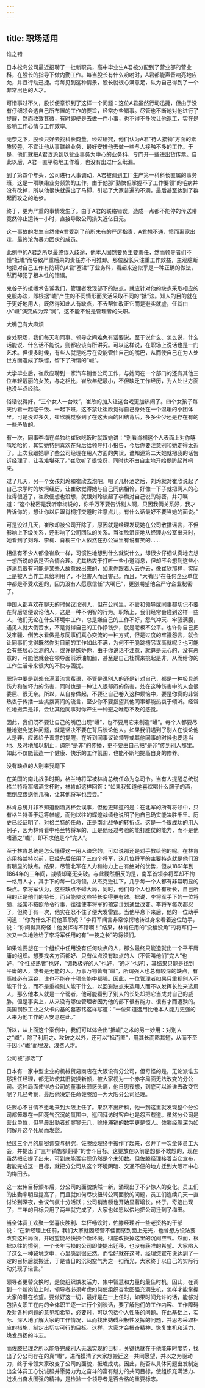 ```yaml
---
---
---
```

title: 职场活用
---




谁之错

日本松岛公司最近招聘了一批新职员，高中毕业生A君被分配到了营业部的营业科，在股长的指导下做内勤工作。每当股长有什么吩咐时，A君都能声音响亮地应允，并且行动迅捷。每每见到这种情景，股长就很心满意足，认为自己得到了一个非常出色的人才。

可惜事过不久，股长便意识到了这样一个问题：这位A君虽然行动迅捷，但由于没有仔细领会透自己所布置的工作的要旨，经常办些错事。尽管也不断地对他进行了提醒，然而收效甚微，有时即便是去做一件小事，也不得不多次让他返工，实在是影响工作心情与工作效率。

无奈之下，股长只好去找科长商量。经过研究，他们认为A君“待人接物”方面的素质较差，不宜让他从事联络业务，最好安排他去做一些与人接触不多的工作。于是，他们就把A君改派到以营业事务为中心的业务科，专门开一些进出货传票。自此以后，A君一直平稳地工作着，也没有出过什么纰漏。

到了第四个年头，公司进行人事调动，A君被调到工厂生产第一科科长直属的事务班，这是一项联络业务频繁的工作。由于他那“勤快但掌握不了工作要领”的毛病并没有改掉，所以他很快就露出了马脚，引起了大家普遍的不满，最后甚至达到了群起而攻之的地步。

终于，更为严重的事情发生了。由于A君的联络错误，造成一点都不能停的传送带竟然停止运转一小时，直接导致公司损失近亿日元。

这一事故的发生自然使A君受到了前所未有的严厉指责，A君想不通，愤而离家出走，最终沦为暴力团伙的成员。

此例中的A君之所以最终误入歧途，他本人固然要负主要责任，然而领导者们不懂“抵巇”而导致严重后果的责任亦不可推卸。那位股长只注重工作效益，主观臆断地把对自己工作有防碍的A君“塞进”了业务科，看起来这似乎是一种正确的做法，然而却犯了根本性的错误。

鬼谷子的抵巇术告诉我们，管理者发现部下的缺点，就应针对他的缺点采取相应的克服办法，即根据“巇”产生的不同情形而灵活采取不同的“抵”法。知人的目的就在于更好地用人，既然得知此人有缺点，不去帮忙改正它而是避实就虚，任其由小“巇”演变成为深“涧”，这不能不说是管理者的失职。


大嘴巴有大麻烦

身处职场，我们每天和同事、领导之间难免有话要说。至于说什么、怎么说，什么话能说、什么话不能说，则都应该有所讲究。可以这样说，在职场上说话也是一门艺术。但很多时候，有些人就是吃亏在没能管住自己的嘴巴，从而使自己在为人处世方面造成了缺憾，留下了所谓的“巇”。

大学毕业后，崔欣应聘到一家汽车销售公司工作，与她同在一个部门的还有其他三位年轻靓丽的女孩，与之相比，崔欣年纪最小，不但缺乏工作经历，为人处世方面也没半点经验。

俗话说得好，“三个女人一台戏”，崔欣的加入让这台戏更加热闹了。四个女孩子每天约着一起吃午饭、一起下班，这不禁让崔欣觉得自己身处在一个温暖的小团体里。可是没过多久，崔欣就觉察到了在这表面的团结背后，多多少少还是存在有的一些矛盾的。

有一次，同事李梅在单独约崔欣吃饭时就跟她讲：“别看肖桐这个人表面上对你嘻嘻哈哈的，其实她特别喜欢在背后给领导打小报告，今后你要注意别和她走得太近了。上次我跟她聊了些公司经理在用人方面的失误，谁知道第二天她就把我的话告诉经理了，让我难堪死了。”崔欣听了很惊讶，同时也不由自主地开始提防起肖桐来。

过了几天，另一个女孩刘玲和崔欣去泡吧，喝了几杯酒之后，刘玲就对崔欣说起了自己求学时的坎坷经历，让崔欣觉得她与自己同病相怜，好像一下子就把两人的心拉得很近了，崔欣便想也没想，就跟刘玲谈起了李梅对自己说的秘密，并叮嘱道：“这个秘密是我听李梅说的，你千万不要告诉别人啊，只因我俩关系好，我才告诉你的，想让你以后跟肖桐打交道时注意点儿，有什么话最好不要当她的面说。”

可是没过几天，崔欣却被公司开除了，原因就是经理发现她在公司散播谣言，不但影响上下级关系，还影响了公司团队的关系。当崔欣沮丧地从经理办公室出来时，她看到了刘玲、李梅、肖桐三个人依然在办公室里有说有笑的……

相信有不少人都像崔欣一样，习惯性地想到什么就说什么，却很少仔细认真地去想一想所说的话是否合情合理。尤其热衷于打听一些小道消息，但却不会想到这些小道消息很有可能是某些人故意放出来的，如果你跟着人云亦云，像崔欣那样，实际上是被人当作工具给利用了，不但害人而且害己。而且，“大嘴巴”在任何企业单位中都是不受欢迎的，因为没有人愿意信任“大嘴巴”，更别期望他会严守企业秘密了。

中国人都喜欢在聊天的时候议论别人，但在公司里，不管和领导或同事都切记不要在背后随便议论他人，这是一种不明智的行为。职场上，我们经常会碰到这样一些人，他们无论在什么环境中工作，总是嫌自己的工作不好，怨气冲天、牢骚满腹，遇见人就大倒苦水，不是觉得自己的工作挣钱少，就是老板不公平。也许你自己把发牢骚、倒苦水看做是与同事们真心交流的一种方式，但是过度的牢骚怨言，就会让同事们觉得既然你对目前的工作如此不满，为何不干脆跳槽另谋高就呢？也可能会有些居心叵测的人，或许是嫉妒你，由于你说话不注意，就算是无心的、没有恶意的，可能他就会在领导面前添油加醋，甚至是自己杜撰来挑起是非，从而给你的工作生活带来很大的不快与困扰。

职场中要是到处充满着流言蜚语，不管是说别人的还是针对自己，都是一种极具杀伤力和破坏力的伤害，同时也是一种让人很郁闷的伤害，处在这种伤害中的人会很委屈、很无奈。所以，从自身做起，不要让自己卷入这种烦恼中，要是你真的非常热衷于传播一些挑拨离间的流言，至少你不要指望其他同事都能热衷于倾听。经常性地搬弄是非，会让其他同事对你产生一种避之唯恐不及的感觉。

因此，我们既不要让自己的嘴巴出现“巇”，也不要用它来制造“巇”。每个人都要尽量地避免这种问题，就是坚决不要在背后谈论他人。如果我们遇到了别人在谈论他人是非，应该给予善意的提醒，在听到同事议论领导或其他同事的时候也要适当地、及时地加以制止，遏制“是非”的传播，更不要由自己把“是非”传到别人那里。如此不仅能营造一个健康、快乐的工作氛围，也能不断地提高自身的修养。


没有缺点的人别来我麾下

在美国的南北战争时期，格兰特将军被林肯总统任命为总司令。当有人提醒总统说格兰特将军嗜酒贪杯时，林肯却这样回答：“如果我知道他喜欢喝什么牌子的酒，我倒应该送他几桶，让其他将军也尝尝。”

林肯总统并非不知道酗酒贪杯会误事，但他更知道的是：在北军的所有将领中，只有格兰特善于运筹帷幄，而他以往的辉煌战绩也说明了他自己确实能决胜千里。历史已经证明了，对格兰特的任命，正是南北战争的转折点。这是一个很成功的用人例子，因为林肯看中格兰特将军的，正是他经过考验的能打胜仗的能力，而不是他嗜酒之“巇”，即不求他是个“完人”。

至于林肯总统是怎么懂得这一用人诀窍的，可以说那还是对手教给他的呢。在林肯选用格兰特以前，已经先后任用了三四个将军，这几位将军的主要特点就是他们没有明显的缺点。结果，尽管北军在人力和物力上占有绝对的优势，但从1861年到1864年的三年间，战绩却毫无突破。与此截然相反的是，南军首领李将军却不拘一格用人才，其手下的每一位将领，从杰克逊往下，几乎每一个人都有非常明显的缺点。李将军认为，这些缺点不碍大局，同时，他们每个人也都各有所长，自己所用的正是他们的特长，而且能使这些特长变得更有效。据说，李将军手下的一位将领，经常不按照命令行事，往往使李将军的预定计划通盘改变。李将军每次都忍了，但终于有一次，他实在忍不住了便大发雷霆。当他平息下来后，他的一位助手问道：“你为什么不将他革职呢？”李将军闻言非常惊愕地转过身来看着这位助手，说：“你问得真奇怪！他发挥得不错啊！”结果，林肯任用的“没棱没角”的将军们一次又一次地败给了李将军任用的有“一技之长”的将领们。

如果谁要想在一个组织中任用没有任何缺点的人，那么最终只能造就出一个平平庸庸的组织。想要找各方面都好、只有优点没有缺点的人（不管叫他们“完人”也好，“个性成熟者”也好，“调教极好的人”也好，“通才”也好），其结果只能是找到平庸的人，或者是无能的人。万事万物皆有“巇”，所谓强人也总有较深的缺点，有高峰必有深谷，谁也不能在十项全能中都强。因此，一位管理者如果只重视别人不能干什么，而不是重视别人能干什么，以回避缺点来选用人而不以发挥长处来选用人，那么他本人就是一个弱者，他可能看到了别人的长处却把它当成对自己的威胁。但是事实上，从来没有哪位管理者因为他的部下很有能力、很有才而遭殃的。美国钢铁工业之父卡内基的墓志铭这样写道：“一位知道选用比他本人能力更强的人来为他工作的人安息在此。”

所以，从上面这个案例中，我们可以体会出“抵巇”之术的另一妙用：对别人之“巇”，除了利用之、攻破之以外，还可以“抵而匿”，用其长而略其短，从而不至于因小“巇”而埋没、浪费人才。


公司被“挪活”了

日本有一家中型企业的机械贸易商店在大阪设有分公司，但奇怪的是，无论派谁去那担任经理，都无法使其旧貌换新颜，被大家视为一个赤字局面无法改变的分公司。这种局面使得总公司的董事长颇感头痛，他日思夜想，到底可以派谁去改变它呢？几经考察，最后他决定任命佐滕加一为大阪分公司经理。

佐滕心不甘情不愿地来到大阪上任了。果然不出所料，他一到这里就发现整个分公司都笼罩在一团死气沉沉的氛围中，巡回拜访时客户也是怨声载道。虽然分公司是营业单位，但早晨出勤者却寥寥无几，赊帐滞销的数字更是惊人。佐滕经理深为如何解开这个死局而发愁。

经过三个月的周密调查与研究，佐滕经理终于振作了起来，召开了一次全体员工大会，并提出了“三年销售额翻番”的奋斗目标。这要放在以前是想都不敢想的，现在虽然把它提了出来，可到底能否实现仍然是个未知数。但佐滕经理接着当众宣布，若能完成这一目标，就把分公司从这个环境阴暗、交通不便的地方迁到大阪市中心的梅田去。

这一宏伟目标颁布后，分公司的面貌焕然一新，涌现出了不少惊人的变化。员工们的出勤率明显提高了，而且就如何尽快扭转公司面貌的问题，员工们连续几天一直讨论到深夜，会议气氛十分活跃；公司销售额也开始显著增长。终于，奇迹出现了，三年的目标只用了两年就完成了，大家也如愿以偿地把公司迁到了梅田。

当全体员工欢聚一堂喜庆胜利、举杯畅饮时，佐滕经理听一些老资格的干部说：“在新经理上任前，我们大家就因经营不佳而感到面上无光，也曾想方设法要改变这种局面，并盼望能尽快换个新环境，彻底改换掉这里的沉闷空气。然而，根据以往的惯例，一个长年亏损的公司即使提出迁移，也没有获准的希望。大家陷入了这么一种窘境之中，心里感到很茫然。而恰好就在这时，经理您宣布说达到了一定的目标后就搬迁，于是昔日的沉闷空气为之一扫而光，大家终于以自己的实际行动兑现了诺言。”

领导者更替交换时，是使组织焕发活力、集中智慧和力量的最佳时机，因此，在调到一个新岗位上时，领导者必须考虑如何使组织奋发图强充满生机，怎样才能掌握大家的潜在欲望。要做好这一切，最好是在一上任时，如果时间允许的话，能够对包括女职工在内的全体职工逐一进行个别谈话，要了解他们的工作内容、工作障碍及对各种问题的意见和希望，必要时，可以包括个人性质的问题。在此基础上，实际、深入地了解大家的工作情况，从而找出妨碍积极性发挥的问题，并思考采取相应的措施，制定出切实可行的目标。这样，大家才会振奋精神、恢复生机和活力、焕发昂扬的斗志。

而佐滕经理之所以能够完成别人无法实现的目标，关键也就在于他能审时度势，找出了分公司存在的真“巇”，进而摸清了大家想搬迁这一共同愿望，并以之为驱动力，终于带领大家改变了公司的面貌，抵巇成功。因此，能否从具体问题出发制定出全体员工心悦诚服并愿努力为之奋斗的富有魅力的共同目标，使组织充满活力、迸发出奋发图强的精神，是检验一个领导者是否合格的重要标志。